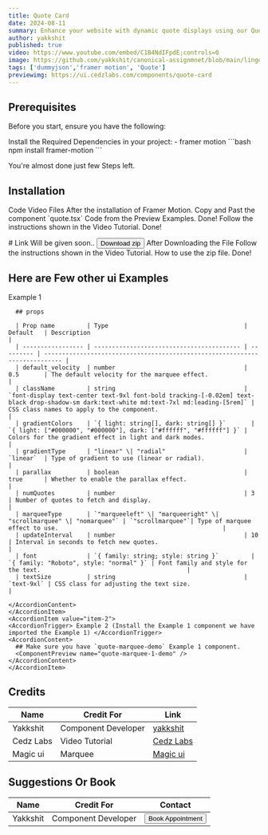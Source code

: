 ```yaml
---
title: Quote Card
date: 2024-08-11
summary: Enhance your website with dynamic quote displays using our Quotation Demo and Quotation Marquee components, featuring inspiring quotes and smooth animations with Framer motion.
author: yakkshit
published: true
video: https://www.youtube.com/embed/C1B4NdIFpdE;controls=0
image: https://github.com/yakkshit/canonical-assignmnet/blob/main/lingo%20ui/quote.gif?raw=true
tags: ['dummyjson','framer motion', 'Quote']
previewimg: https://ui.cedzlabs.com/components/quote-card
---
```


<ComponentPreview name="quote-card-demo" />

## Prerequisites

Before you start, ensure you have the following:

<Steps>
  <Step>
    Install the Required Dependencies in your project:
      - framer motion
      ```bash
      npm install framer-motion
      ```
  </Step>

  <Step>You&apos;re almost done just few Steps left.</Step>
</Steps>

## Installation

<Tabs defaultValue="code">

<TabsList>
  <TabsTrigger value="code">Code</TabsTrigger>
  <TabsTrigger value="video">Video</TabsTrigger>
  <TabsTrigger value="files">Files</TabsTrigger>
</TabsList>
<TabsContent value="code">

<Steps>
  <Step>
    After the installation of Framer Motion.
    Copy and Past the component `quote.tsx` Code from the Preview Examples.
  </Step>
  <Step>Done!</Step>
</Steps>

</TabsContent>

<TabsContent value="video">

<Steps>
  <Step>
    Follow the instructions shown in the Video Tutorial.
    <VideoEmbed
      src="https://youtu.be/nXbXNB9E71o"
      text="<ins>[For more tech videos, please visit our YT channel](https://youtube.com/@cedzlabs)</ins>
  
  We are workign Hard to Bring you the exiting Stuff.
  Stay Tuned for more Tech Videos.
  Please Support Us 🙂."
    />
  </Step>
  <Step>Done!</Step>
</Steps>

</TabsContent>

<TabsContent value="files">
  # Link Will be given soon..
  <Link href=''><Button>Download zip</Button></Link> 
  <Steps>
  <Step>
    After Downloading the File Follow the instructions shown in the Video Tutorial. How to use the zip file.  
    <VideoEmbed
      src="https://youtu.be/nXbXNB9E71o"
      text="<ins>[For more tech videos, please visit our YT channel](https://youtube.com/@cedzlabs)</ins>
  We are workign Hard to Bring you the exiting Stuff.
  Stay Tuned for more Tech Videos.
  Please Support Us 🙂.
  "/>
  </Step>
  <Step>Done!</Step>
</Steps>
</TabsContent>
</Tabs>

## Here are Few other ui Examples 

<Accordion type="single" collapsible>
  <AccordionItem value="item-1">
    <AccordionTrigger> Example 1 </AccordionTrigger>
    <AccordionContent>
      <ComponentPreview name="quote-marquee-demo" />

      ## props

      | Prop name         | Type                                      | Default   | Description                                                                 |
      | ----------------- | ----------------------------------------- | --------- | --------------------------------------------------------------------------- |
      | default_velocity  | number                                    | 0.5       | The default velocity for the marquee effect.                                |
      | className         | string                                    | `font-display text-center text-9xl font-bold tracking-[-0.02em] text-black drop-shadow-sm dark:text-white md:text-7xl md:leading-[5rem]` | CSS class names to apply to the component.                                   |
      | gradientColors    | `{ light: string[], dark: string[] }`       | `{ light: ["#000000", "#000000"], dark: ["#ffffff", "#ffffff"] }` | Colors for the gradient effect in light and dark modes.                     |
      | gradientType      | "linear" \| "radial"                      | `linear`  | Type of gradient to use (linear or radial).                                 |
      | parallax          | boolean                                   | true      | Whether to enable the parallax effect.                                      |
      | numQuotes         | number                                    | 3         | Number of quotes to fetch and display.                                      |
      | marqueeType       | `"marqueeleft" \| "marqueeright" \| "scrollmarquee" \| "nomarquee"` | `"scrollmarquee"`| Type of marquee effect to use.                                              |
      | updateInterval    | number                                    | 10        | Interval in seconds to fetch new quotes.                                    |
      | font              | `{ family: string; style: string }`         | `{ family: "Roboto", style: "normal" }` | Font family and style for the text.                                         |
      | textSize          | string                                    | `text-9xl` | CSS class for adjusting the text size.                                      |

    </AccordionContent>
    </AccordionItem>
    <AccordionItem value="item-2">
    <AccordionTrigger> Example 2 (Install the Example 1 component we have imported the Example 1) </AccordionTrigger>
    <AccordionContent>
      ## Make sure you have `quote-marquee-demo` Example 1 component.
      <ComponentPreview name="quote-marquee-1-demo" />
    </AccordionContent>
    </AccordionItem>
</Accordion>


## Credits

| Name      | Credit For          | Link                                               |
| --------- | ------------------- | -------------------------------------------------- |
| Yakkshit  | Component Developer | [yakkshit](https://x.com/yakkshit)                 |
| Cedz Labs | Video Tutorial      | [Cedz Labs](https://www.cedzlabs.com)              |
| Magic ui  | Marquee             | [Magic ui](https://magicui.design)                 |

## Suggestions Or Book

| Name     | Credit For          | Contact                                           |
| -------- | ------------------- | ------------------------------------------------- |
| Yakkshit | Component Developer | [<Button>Book Appointment</Button>](https://cal.com/yakkshit) |

<SupportOverlay
  videoSrc="https://youtu.be/nXbXNB9E71o"
  supportLink="https://cedzlabs.com/payments"
/>